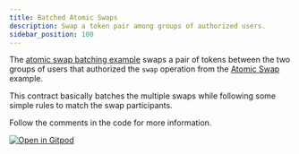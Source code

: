 ```yaml
---
title: Batched Atomic Swaps
description: Swap a token pair among groups of authorized users.
sidebar_position: 100
---
```


<head>
  <title>Swap a token pair among groups of authorized users.</title>
  <meta charSet="utf-8" />
  <meta
    property="og:title"
    content="Swap a token pair among groups of authorized users."
  />
  <meta
    property="og:description"
    content="Swap a pair of tokens between two groups of users that authorized the swap operation."
  />
</head>

The [atomic swap batching example] swaps a pair of tokens between the two groups of users that authorized the `swap` operation from the [Atomic Swap] example.

This contract basically batches the multiple swaps while following some simple rules to match the swap participants.

Follow the comments in the code for more information.

[![Open in Gitpod](https://gitpod.io/button/open-in-gitpod.svg)][oigp]

[oigp]: https://gitpod.io/#https://github.com/stellar/soroban-examples/tree/v22.0.1
[atomic swap]: atomic-swap.mdx
[atomic swap batching example]: https://github.com/stellar/soroban-examples/tree/v22.0.1/atomic_multiswap
